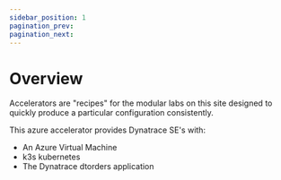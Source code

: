 ```yaml
---
sidebar_position: 1
pagination_prev:
pagination_next:
---
```


# Overview

Accelerators are "recipes" for the modular labs on this site designed to quickly produce a particular configuration consistently.

This azure accelerator provides Dynatrace SE's with:

- An Azure Virtual Machine
- k3s kubernetes
- The Dynatrace dtorders application
